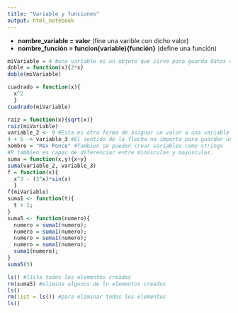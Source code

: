 ```yaml
---
title: "Variable y funciones"
output: html_notebook
---
```


* **nombre_variable = valor** (fine una varible con dicho valor)
* **nombre_función = funcion(variable){función}** (define una función)

```r
miVariable = 4 #una variable es un objeto que sirve para guarda datos o información
doble = function(x){2*x}
doble(miVariable)
```
```r
cuadrado = function(x){
  x^2
  }
cuadrado(miVariable)
```

```r
raiz = function(x){sqrt(x)}
raiz(miVariable)
variable_2 <- 9 #Esta es otra forma de asignar un valor a una variable
4 + 5 -> variable_3 #El sentido de la flecha no importa para guardar un valor en un variable.
nombre = "Max Ponce" #Tambien se pueden crear variables como strings
#R tambien es capaz de diferenciar entre minúsculas y mayúsculas.
suma = function(x,y){x+y}
suma(variable_2, variable_3)
f = function(x){
  x^3 - (3^x)*sin(x)
  }
f(miVariable)
suma1 <- function(t){
  t + 1;
}
suma5 <- function(numero){
  numero = suma1(numero);
  numero = suma1(numero);
  numero = suma1(numero);
  numero = suma1(numero);
  suma1(numero);
}
suma5(5)

ls() #lista todos los elementos creados
rm(suma5) #elimina algunos de lo elementos creados
ls()
rm(list = ls()) #para eliminar todos los elementos
ls()
```



